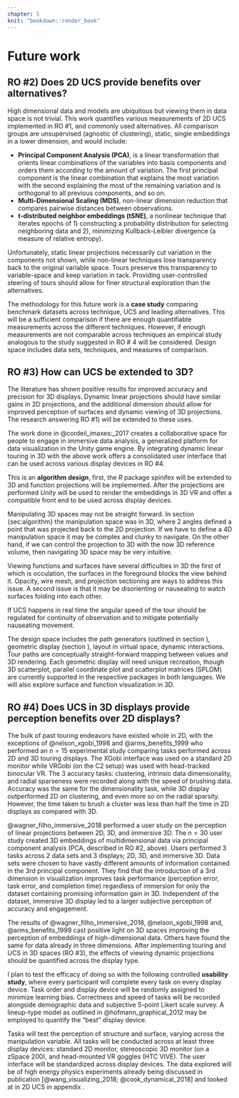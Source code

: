 ```yaml
---
chapter: 5
knit: "bookdown::render_book"
---
```


# Future work {#ch:future_work}

## RO #2) Does 2D UCS provide benefits over alternatives?

High dimensional data and models are ubiquitous but viewing them in data space is not trivial. This work quantifies various measurements of 2D UCS implemented in RO #1, and commonly used alternatives. All comparison groups are unsupervised (agnostic of clustering), static, single embeddings in a lower dimension, and would include:

- **Principal Component Analysis (PCA)**, is a linear transformation that orients linear combinations of the variables into basis components and orders them according to the amount of variation. The first principal component is the linear combination that explains the most variation with the second explaining the most of the remaining variation and is orthogonal to all previous components, and so on. 
- **Multi-Dimensional Scaling (MDS)**, non-linear dimension reduction that compares pairwise distances between observations.
- **t-distributed neighbor embeddings (tSNE)**, a nonlinear technique that iterates epochs of 1) constructing a probability distribution for selecting neighboring data and 2), minimizing Kullback-Leibler divergence (a measure of relative entropy).

Unfortunately, static linear projections necessarily cut variation in the components not shown, while non-linear techniques lose transparency back to the original variable space. Tours preserve this transparency to variable-space and keep variation in tack. Providing user-controlled steering of tours should allow for finer structural exploration than the alternatives.

The methodology for this future work is a **case study** comparing benchmark datasets across technique, UCS and leading alternatives. This will be a sufficient comparison if there are enough quantifiable measurements across the different techniques. However, if enough measurements are not comparable across techniques an empirical study analogous to the study suggested in RO # 4 will be considered. Design space includes data sets, techniques, and measures of comparison.

## RO #3) How can UCS be extended to 3D?

The literature has shown positive results for improved accuracy and precision for 3D displays. Dynamic linear projections should have similar gains in 2D projections, and the additional dimension should allow for improved perception of surfaces and dynamic viewing of 3D projections. The research answering RO #1) will be extended to these uses.

The work done in @cordeil_imaxes:_2017 creates a collaborative space for people to engage in immersive data analysis, a generalized platform for data visualization in the Unity game engine. By integrating dynamic linear touring in  3D with the above work offers a consolidated user interface that can be used across various display devices in RO #4.

This is an **algorithm design**, first, the *R* package spinifex will be extended to 3D and function projections will be implemented. After the projections are performed *Unity* will be used to render the embeddings in 3D VR and offer a compatible front end to be used across display devices.

Manipulating 3D spaces may not be straight forward. In section {sec:algorithm} the manipulation space was in 3D, where 2 angles defined a point that was projected back to the 2D projection. If we have to define a 4D manipulation space it may be complex and clunky to navigate. On the other hand, if we can control the projection to 3D with the now 3D reference volume, then navigating 3D space may be very intuitive.

Viewing functions and surfaces have several difficulties in 3D the first of which is occulation, the surfaces in the foreground blocks the view behind it. Opacity, wire mesh, and projection sectioning are ways to address this issue. A second issue is that it may be disorienting or nauseating to watch surfaces folding into each other. 

If UCS happens in real time the angular speed of the tour should be regulated for continuity of observation and to mitigate potentially nauseating movement. 

The design space includes the path generators (outlined in section \ref{sec:path_generation}), geometric display (section \ref{sec:geom_display}), layout in virtual space, dynamic interactions. Tour paths are conceptually straight-forward mapping between values and 3D rendering. Each geometric display will need unique recreation, though 3D scatterplot, parallel coordinate plot and scatterplot matrices (SPLOM) are currently supported in the respective packages in both languages. We will also explore surface and function visualization in 3D. 

## RO #4) Does UCS in 3D displays provide perception benefits over 2D displays? {#UCS_3dvs2d}

The bulk of past touring endeavors have existed whole in 2D, with the exceptions of @nelson_xgobi_1998 and @arms_benefits_1999 who performed an $n=15$ experimental study comparing tasks performed across 2D and 3D touring displays. The XGobi interface was used on a standard 2D monitor while VRGobi (on the C2 setup) was used with head-tracked binocular VR. The 3 accuracy tasks: clustering, intrinsic data dimensionality, and radial sparseness were recorded along with the speed of brushing data. Accuracy was the same for the dimensionality task, while 3D display outperformed 2D on clustering, and even more so on the radial sparsity. However, the time taken to brush a cluster was less than half the time in 2D displays as compared with 3D. 

@wagner_filho_immersive_2018 performed a user study on the perception of linear projections between 2D, 3D, and immersive 3D. The $n=30$ user study created 3D embeddings of multidimensional data via principal component analysis (PCA, described in RO #2, above). Users performed 3 tasks across 2 data sets and 3 displays; 2D, 3D, and immersive 3D. Data sets were chosen to have vastly different amounts of information contained in the 3rd principal component. They find that the introduction of a 3rd dimension in visualization improves task performance (perception error, task error, and completion time) regardless of immersion for only the dataset containing promising information gain in 3D. Independent of the dataset, immersive 3D display led to a larger subjective perception of accuracy and engagement.

The results of @wagner_filho_immersive_2018, @nelson_xgobi_1998 and, @arms_benefits_1999 cast positive light on 3D spaces improving the perception of embeddings of high-dimensional data. Others have found the same for data already in three dimensions. After implementing touring and UCS in 3D spaces (RO #3), the effects of viewing dynamic projections should be quantified across the display type.

I plan to test the efficacy of doing so with the following controlled **usability study**, where every participant will complete every task on every display device. Task order and display device will be randomly assigned to minimize learning bias. Correctness and speed of tasks will be recorded alongside demographic data and subjective 5-point Likert scale survey. A lineup-type model as outlined in @hofmann_graphical_2012 may be employed to quantify the "best" display device.

Tasks will test the perception of structure and surface, varying across the manipulation variable. All tasks will be conducted across at least three display devices: standard 2D monitor, stereoscopic 3D monitor (on a zSpace 200), and head-mounted VR goggles (HTC VIVE). The user interface will be standardized across display devices. The data explored will be of high energy physics experiments already being discussed in publication [@wang_visualizing_2018; @cook_dynamical_2018] and looked at in 2D UCS in appendix \ref{ch:spinifex_paper}.

